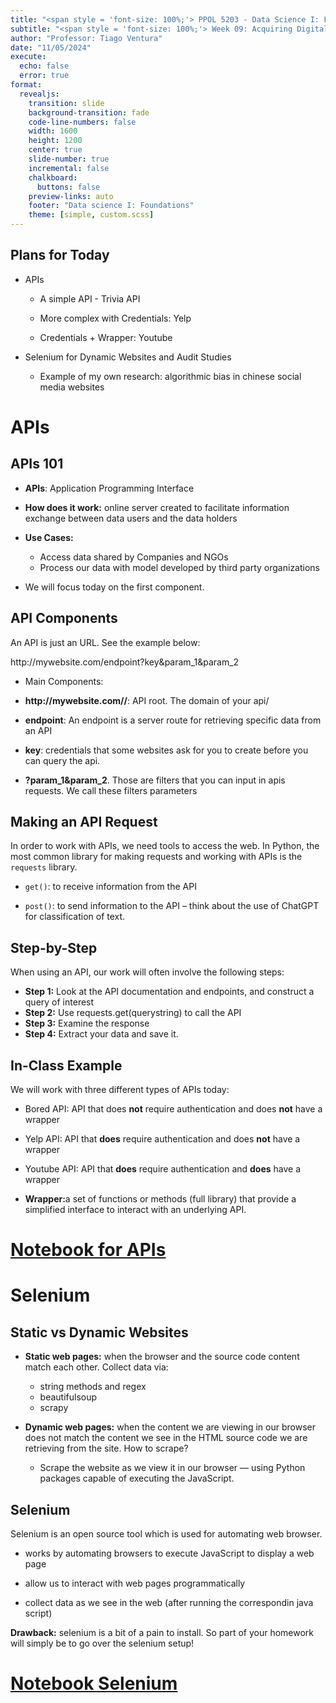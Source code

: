 ```yaml
---
title: "<span style = 'font-size: 100%;'> PPOL 5203 - Data Science I: Foundations </span>"
subtitle: "<span style = 'font-size: 100%;'> Week 09: Acquiring Digital Data: APIs and Selenium </span>"
author: "Professor: Tiago Ventura"
date: "11/05/2024"
execute: 
  echo: false
  error: true
format:
  revealjs: 
    transition: slide
    background-transition: fade
    code-line-numbers: false
    width: 1600
    height: 1200
    center: true
    slide-number: true
    incremental: false
    chalkboard: 
      buttons: false
    preview-links: auto
    footer: "Data science I: Foundations"
    theme: [simple, custom.scss]
---
```


## Plans for Today

-   APIs

    -   A simple API - Trivia API

    -   More complex with Credentials: Yelp

    -   Credentials + Wrapper: Youtube

-   Selenium for Dynamic Websites and Audit Studies

    -   Example of my own research: algorithmic bias in chinese social media websites

# APIs

## APIs 101

-   **APIs**: Application Programming Interface

-   **How does it work:** online server created to facilitate information exchange between data users and the data holders

-   **Use Cases:**

    -   Access data shared by Companies and NGOs
    -   Process our data with model developed by third party organizations

-   We will focus today on the first component. 

## API Components

An API is just an URL. See the example below:

http://mywebsite.com/endpoint?key&param_1&param_2

-   Main Components:

-   **http://mywebsite.com//**: API root. The domain of your api/

-   **endpoint**: An endpoint is a server route for retrieving specific data from an API

-   **key**: credentials that some websites ask for you to create before you can query the api.

-   **?param_1&param_2**. Those are filters that you can input in apis requests. We call these filters parameters

## Making an API Request

In order to work with APIs, we need tools to access the web. In Python, the most common library for making requests and working with APIs is the `requests` library.

-   `get()`: to receive information from the API

-   `post()`: to send information to the API -- think about the use of ChatGPT for classification of text.

## Step-by-Step

When using an API, our work will often involve the following steps:

-   **Step 1:** Look at the API documentation and endpoints, and construct a query of interest
-   **Step 2:** Use requests.get(querystring) to call the API
-   **Step 3:** Examine the response
-   **Step 4:** Extract your data and save it.

## In-Class Example

We will work with three different types of APIs today:

-   Bored API: API that does **not** require authentication and does **not** have a wrapper

-   Yelp API: API that **does** require authentication and does **not** have a wrapper

-   Youtube API: API that **does** require authentication and **does** have a wrapper

-   **Wrapper:**a set of functions or methods (full library) that provide a simplified interface to interact with an underlying API.

# [Notebook for APIs](/lecture_notes/week-09/_week-08_selenium.html)

# Selenium

## Static vs Dynamic Websites

-   **Static web pages:** when the browser and the source code content match each other. Collect data via:

    -   string methods and regex
    -   beautifulsoup
    -   scrapy

-   **Dynamic web pages:** when the content we are viewing in our browser does not match the content we see in the HTML source code we are retrieving from the site. How to scrape?

    -   Scrape the website as we view it in our browser --- using Python packages capable of executing the JavaScript.

## Selenium

Selenium is an open source tool which is used for automating web browser.

-   works by automating browsers to execute JavaScript to display a web page

-   allow us to interact with web pages programmatically

-   collect data as we see in the web (after running the correspondin java script)

**Drawback:** selenium is a bit of a pain to install. So part of your homework will simply be to go over the selenium setup!

# [Notebook Selenium](/lecture_notes/week-09/_week-08_selenium.html)
